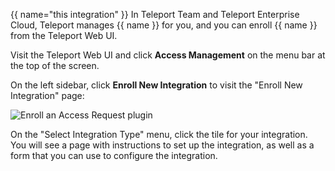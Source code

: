 {{ name="this integration" }}
In Teleport Team and Teleport Enterprise Cloud, Teleport manages {{ name }} for
you, and you can enroll {{ name }} from the Teleport Web UI.

Visit the Teleport Web UI and click **Access Management** on the menu bar at the
top of the screen. 

On the left sidebar, click **Enroll New Integration** to visit the "Enroll New
Integration" page: 

![Enroll an Access Request plugin](../../../img/enterprise/plugins/enroll.png)

On the "Select Integration Type" menu, click the tile for your integration. You
will see a page with instructions to set up the integration, as well as a form
that you can use to configure the integration.

